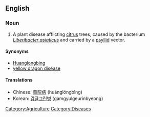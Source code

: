 ==English==

===Noun===
{{en-noun|-}}

#A plant disease afflicting [[citrus]] trees, caused by the bacterium ''[[Liberibacter asiaticus]]'' and carried by a [[psyllid]] vector.
====Synonyms====
*[[Huanglongbing]]
*[[yellow dragon disease]]

====Translations====
{{trans-top|bacterial disease of citrus trees}}
*Chinese: [[黃龍病]] (huánglóngbìng)
*Korean: [[감귤그린병]] (gamgyulgeurinbyeong)
{{trans-bottom}}

[[Category:Agriculture]]
[[Category:Diseases]]